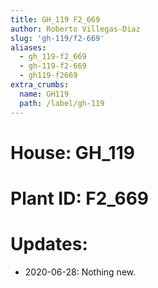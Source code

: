 ```yaml
---
title: GH_119 F2_669
author: Roberto Villegas-Diaz
slug: 'gh-119/f2-669'
aliases:
  - gh_119-f2_669
  - gh-119-f2-669
  - gh119-f2669
extra_crumbs:
  name: GH119
  path: /label/gh-119
---
```


# **House**: GH_119
# **Plant ID**: F2_669
# **Updates**: 
 - 2020-06-28: Nothing new.
